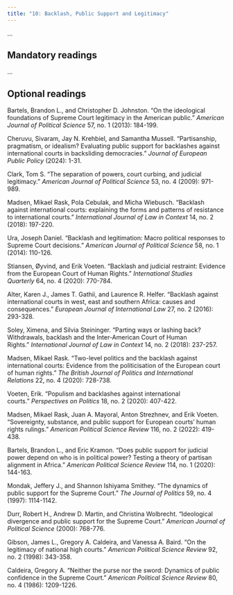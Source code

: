 ```yaml
---
title: "10: Backlash, Public Support and Legitimacy"
---
```


...

## Mandatory readings

...

## Optional readings

Bartels, Brandon L., and Christopher D. Johnston. "On the ideological foundations of Supreme Court legitimacy in the American public." *American Journal of Political Science* 57, no. 1 (2013): 184-199.

Cheruvu, Sivaram, Jay N. Krehbiel, and Samantha Mussell. "Partisanship, pragmatism, or idealism? Evaluating public support for backlashes against international courts in backsliding democracies." *Journal of European Public Policy* (2024): 1-31.

Clark, Tom S. "The separation of powers, court curbing, and judicial legitimacy." *American Journal of Political Science* 53, no. 4 (2009): 971-989.

Madsen, Mikael Rask, Pola Cebulak, and Micha Wiebusch. "Backlash against international courts: explaining the forms and patterns of resistance to international courts." *International Journal of Law in Context* 14, no. 2 (2018): 197-220.

Ura, Joseph Daniel. "Backlash and legitimation: Macro political responses to Supreme Court decisions." *American Journal of Political Science* 58, no. 1 (2014): 110-126.

Stiansen, Øyvind, and Erik Voeten. "Backlash and judicial restraint: Evidence from the European Court of Human Rights." *International Studies Quarterly* 64, no. 4 (2020): 770-784.

Alter, Karen J., James T. Gathii, and Laurence R. Helfer. "Backlash against international courts in west, east and southern Africa: causes and consequences." *European Journal of International Law* 27, no. 2 (2016): 293-328.

Soley, Ximena, and Silvia Steininger. "Parting ways or lashing back? Withdrawals, backlash and the Inter-American Court of Human Rights." *International Journal of Law in Context* 14, no. 2 (2018): 237-257.

Madsen, Mikael Rask. "Two-level politics and the backlash against international courts: Evidence from the politicisation of the European court of human rights." *The British Journal of Politics and International Relations* 22, no. 4 (2020): 728-738.

Voeten, Erik. "Populism and backlashes against international courts." *Perspectives on Politics* 18, no. 2 (2020): 407-422.

Madsen, Mikael Rask, Juan A. Mayoral, Anton Strezhnev, and Erik Voeten. "Sovereignty, substance, and public support for European courts’ human rights rulings." *American Political Science Review* 116, no. 2 (2022): 419-438.

Bartels, Brandon L., and Eric Kramon. "Does public support for judicial power depend on who is in political power? Testing a theory of partisan alignment in Africa." *American Political Science Review* 114, no. 1 (2020): 144-163.

Mondak, Jeffery J., and Shannon Ishiyama Smithey. "The dynamics of public support for the Supreme Court." *The Journal of Politics* 59, no. 4 (1997): 1114-1142.

Durr, Robert H., Andrew D. Martin, and Christina Wolbrecht. "Ideological divergence and public support for the Supreme Court." *American Journal of Political Science* (2000): 768-776.

Gibson, James L., Gregory A. Caldeira, and Vanessa A. Baird. "On the legitimacy of national high courts." *American Political Science Review* 92, no. 2 (1998): 343-358.

Caldeira, Gregory A. "Neither the purse nor the sword: Dynamics of public confidence in the Supreme Court." *American Political Science Review* 80, no. 4 (1986): 1209-1226.
